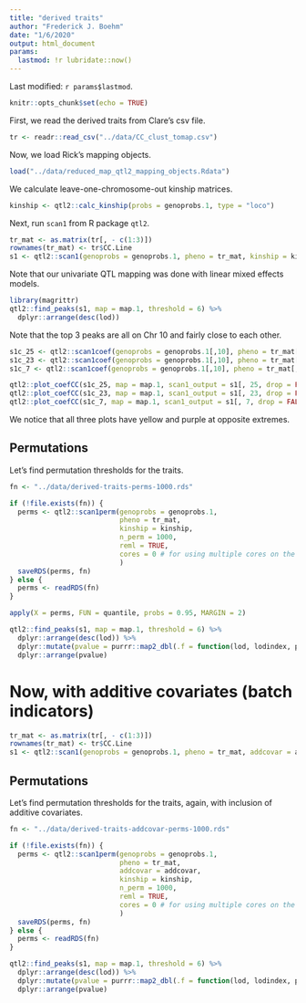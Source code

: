 ```yaml
---
title: "derived traits"
author: "Frederick J. Boehm"
date: "1/6/2020"
output: html_document
params: 
  lastmod: !r lubridate::now()
---
```


Last modified: `r params$lastmod`.





```r
knitr::opts_chunk$set(echo = TRUE)
```

First, we read the derived traits from Clare's csv file.

```r
tr <- readr::read_csv("../data/CC_clust_tomap.csv")
```


Now, we load Rick's mapping objects. 

```r
load("../data/reduced_map_qtl2_mapping_objects.Rdata")
```

We calculate leave-one-chromosome-out kinship matrices.

```r
kinship <- qtl2::calc_kinship(probs = genoprobs.1, type = "loco")
```



Next, run `scan1` from R package `qtl2`. 

```r
tr_mat <- as.matrix(tr[, - c(1:3)])
rownames(tr_mat) <- tr$CC.Line
s1 <- qtl2::scan1(genoprobs = genoprobs.1, pheno = tr_mat, kinship = kinship, reml = TRUE)
```

Note that our univariate QTL mapping was done with linear mixed effects models.

```r
library(magrittr)
qtl2::find_peaks(s1, map = map.1, threshold = 6) %>%
  dplyr::arrange(desc(lod))
```

Note that the top 3 peaks are all on Chr 10 and fairly close to each other.


```r
s1c_25 <- qtl2::scan1coef(genoprobs = genoprobs.1[,10], pheno = tr_mat[, 25], kinship = kinship$`10`, reml = TRUE)
s1c_23 <- qtl2::scan1coef(genoprobs = genoprobs.1[,10], pheno = tr_mat[, 23], kinship = kinship$`10`, reml = TRUE)
s1c_7 <- qtl2::scan1coef(genoprobs = genoprobs.1[,10], pheno = tr_mat[, 7], kinship = kinship$`10`, reml = TRUE)
```

```r
qtl2::plot_coefCC(s1c_25, map = map.1, scan1_output = s1[, 25, drop = FALSE])
qtl2::plot_coefCC(s1c_23, map = map.1, scan1_output = s1[, 23, drop = FALSE])
qtl2::plot_coefCC(s1c_7, map = map.1, scan1_output = s1[, 7, drop = FALSE])
```

We notice that all three plots have yellow and purple at opposite extremes.


## Permutations

Let's find permutation thresholds for the traits.

```r
fn <- "../data/derived-traits-perms-1000.rds"

if (!file.exists(fn)) {
  perms <- qtl2::scan1perm(genoprobs = genoprobs.1, 
                           pheno = tr_mat, 
                           kinship = kinship, 
                           n_perm = 1000, 
                           reml = TRUE, 
                           cores = 0 # for using multiple cores on the ghpcc cluster
                           )
  saveRDS(perms, fn)
} else {
  perms <- readRDS(fn)
}

```

```r
apply(X = perms, FUN = quantile, probs = 0.95, MARGIN = 2)
```

```r
qtl2::find_peaks(s1, map = map.1, threshold = 6) %>%
  dplyr::arrange(desc(lod)) %>%
  dplyr::mutate(pvalue = purrr::map2_dbl(.f = function(lod, lodindex, perms){qtl2effects::calc_pvalue(observed_lod = lod, maxlods = perms[ , lodindex])}, .x = lod, .y = lodindex, perms = perms)) %>%
  dplyr::arrange(pvalue)
```


# Now, with additive covariates (batch indicators)

```r
tr_mat <- as.matrix(tr[, - c(1:3)])
rownames(tr_mat) <- tr$CC.Line
s1 <- qtl2::scan1(genoprobs = genoprobs.1, pheno = tr_mat, addcovar = addcovar, kinship = kinship, reml = TRUE)
```

## Permutations

Let's find permutation thresholds for the traits, again, with inclusion of additive covariates.

```r
fn <- "../data/derived-traits-addcovar-perms-1000.rds"

if (!file.exists(fn)) {
  perms <- qtl2::scan1perm(genoprobs = genoprobs.1, 
                           pheno = tr_mat, 
                           addcovar = addcovar,
                           kinship = kinship, 
                           n_perm = 1000, 
                           reml = TRUE, 
                           cores = 0 # for using multiple cores on the ghpcc cluster
                           )
  saveRDS(perms, fn)
} else {
  perms <- readRDS(fn)
}

```


```r
qtl2::find_peaks(s1, map = map.1, threshold = 6) %>%
  dplyr::arrange(desc(lod)) %>%
  dplyr::mutate(pvalue = purrr::map2_dbl(.f = function(lod, lodindex, perms){qtl2effects::calc_pvalue(observed_lod = lod, maxlods = perms[ , lodindex])}, .x = lod, .y = lodindex, perms = perms)) %>%
  dplyr::arrange(pvalue)
```



